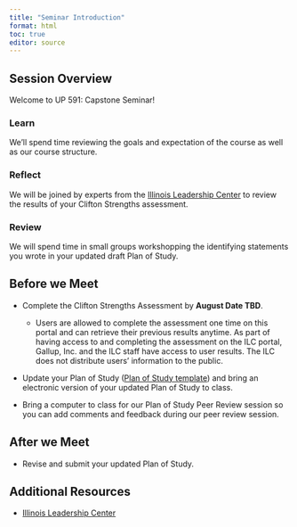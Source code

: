 ```yaml
---
title: "Seminar Introduction"
format: html
toc: true
editor: source
---
```

## Session Overview

Welcome to UP 591: Capstone Seminar!

### Learn

We'll spend time reviewing the goals and expectation of the course as well as our course structure.

### Reflect

We will be joined by experts from the [Illinois Leadership Center](https://leadership.illinois.edu) to review the results of your Clifton Strengths assessment. 

### Review

We will spend time in small groups workshopping the identifying statements you wrote in your updated draft Plan of Study.

## Before we Meet

- Complete the Clifton Strengths Assessment by **August Date TBD**.

  + Users are allowed to complete the assessment one time on this portal and can retrieve their previous results anytime. As part of having access to and completing the assessment on the ILC portal, Gallup, Inc. and the ILC staff have access to user results. The ILC does not distribute users’ information to the public. 

- Update your Plan of Study ([Plan of Study template](../milestones/files/MUP Plan of Study Template 20240819.docx)) and bring an electronic version of your updated Plan of Study to class.

- Bring a computer to class for our Plan of Study Peer Review session so you can add comments and feedback during our peer review session.

## After we Meet

- Revise and submit your updated Plan of Study.

## Additional Resources

- [Illinois Leadership Center](https://leadership.illinois.edu)
